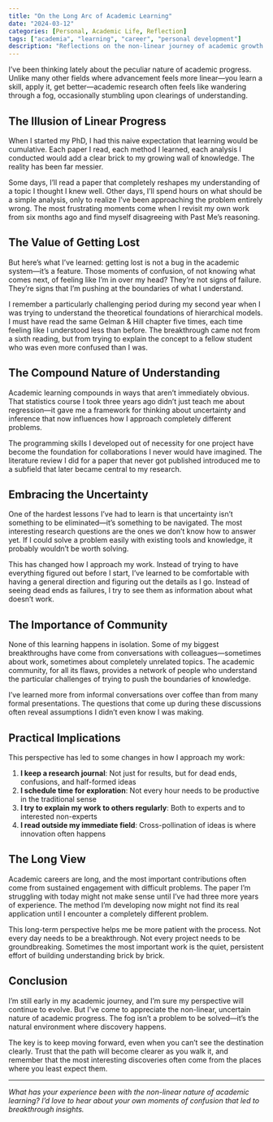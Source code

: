 ```yaml
---
title: "On the Long Arc of Academic Learning"
date: "2024-03-12"
categories: [Personal, Academic Life, Reflection]
tags: ["academia", "learning", "career", "personal development"]
description: "Reflections on the non-linear journey of academic growth and the importance of embracing uncertainty."
---
```


I've been thinking lately about the peculiar nature of academic progress. Unlike many other fields where advancement feels more linear—you learn a skill, apply it, get better—academic research often feels like wandering through a fog, occasionally stumbling upon clearings of understanding.

## The Illusion of Linear Progress

When I started my PhD, I had this naive expectation that learning would be cumulative. Each paper I read, each method I learned, each analysis I conducted would add a clear brick to my growing wall of knowledge. The reality has been far messier.

Some days, I'll read a paper that completely reshapes my understanding of a topic I thought I knew well. Other days, I'll spend hours on what should be a simple analysis, only to realize I've been approaching the problem entirely wrong. The most frustrating moments come when I revisit my own work from six months ago and find myself disagreeing with Past Me's reasoning.

## The Value of Getting Lost

But here's what I've learned: getting lost is not a bug in the academic system—it's a feature. Those moments of confusion, of not knowing what comes next, of feeling like I'm in over my head? They're not signs of failure. They're signs that I'm pushing at the boundaries of what I understand.

I remember a particularly challenging period during my second year when I was trying to understand the theoretical foundations of hierarchical models. I must have read the same Gelman & Hill chapter five times, each time feeling like I understood less than before. The breakthrough came not from a sixth reading, but from trying to explain the concept to a fellow student who was even more confused than I was.

## The Compound Nature of Understanding

Academic learning compounds in ways that aren't immediately obvious. That statistics course I took three years ago didn't just teach me about regression—it gave me a framework for thinking about uncertainty and inference that now influences how I approach completely different problems.

The programming skills I developed out of necessity for one project have become the foundation for collaborations I never would have imagined. The literature review I did for a paper that never got published introduced me to a subfield that later became central to my research.

## Embracing the Uncertainty

One of the hardest lessons I've had to learn is that uncertainty isn't something to be eliminated—it's something to be navigated. The most interesting research questions are the ones we don't know how to answer yet. If I could solve a problem easily with existing tools and knowledge, it probably wouldn't be worth solving.

This has changed how I approach my work. Instead of trying to have everything figured out before I start, I've learned to be comfortable with having a general direction and figuring out the details as I go. Instead of seeing dead ends as failures, I try to see them as information about what doesn't work.

## The Importance of Community

None of this learning happens in isolation. Some of my biggest breakthroughs have come from conversations with colleagues—sometimes about work, sometimes about completely unrelated topics. The academic community, for all its flaws, provides a network of people who understand the particular challenges of trying to push the boundaries of knowledge.

I've learned more from informal conversations over coffee than from many formal presentations. The questions that come up during these discussions often reveal assumptions I didn't even know I was making.

## Practical Implications

This perspective has led to some changes in how I approach my work:

1. **I keep a research journal**: Not just for results, but for dead ends, confusions, and half-formed ideas
2. **I schedule time for exploration**: Not every hour needs to be productive in the traditional sense
3. **I try to explain my work to others regularly**: Both to experts and to interested non-experts
4. **I read outside my immediate field**: Cross-pollination of ideas is where innovation often happens

## The Long View

Academic careers are long, and the most important contributions often come from sustained engagement with difficult problems. The paper I'm struggling with today might not make sense until I've had three more years of experience. The method I'm developing now might not find its real application until I encounter a completely different problem.

This long-term perspective helps me be more patient with the process. Not every day needs to be a breakthrough. Not every project needs to be groundbreaking. Sometimes the most important work is the quiet, persistent effort of building understanding brick by brick.

## Conclusion

I'm still early in my academic journey, and I'm sure my perspective will continue to evolve. But I've come to appreciate the non-linear, uncertain nature of academic progress. The fog isn't a problem to be solved—it's the natural environment where discovery happens.

The key is to keep moving forward, even when you can't see the destination clearly. Trust that the path will become clearer as you walk it, and remember that the most interesting discoveries often come from the places where you least expect them.

---

*What has your experience been with the non-linear nature of academic learning? I'd love to hear about your own moments of confusion that led to breakthrough insights.*